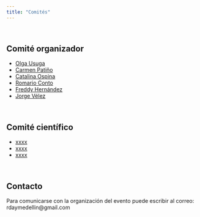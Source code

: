 ```yaml
---
title: "Comités"
---
```


<br/>

## Comité organizador
- [Olga Usuga](http://scienti.colciencias.gov.co:8081/cvlac/visualizador/generarCurriculoCv.do?cod_rh=0000942065)
- [Carmen Patiño](https://www.udea.edu.co/)
- [Catalina Ospina](https://www.unad.edu.co/)
- [Romario Conto](https://www.itm.edu.co/)
- [Freddy Hernández](https://fhernanb.github.io/)
- [Jorge Vélez](https://jorgeivanvelez.netlify.app/)

<br/>

## Comité científico
- [xxxx](https://rday-colombia.github.io/2023)
- [xxxx](https://rday-colombia.github.io/2023)
- [xxxx](https://rday-colombia.github.io/2023)

<br/>

## Contacto
Para comunicarse con la organización del evento puede escribir al correo: rdaymedellin@gmail.com
